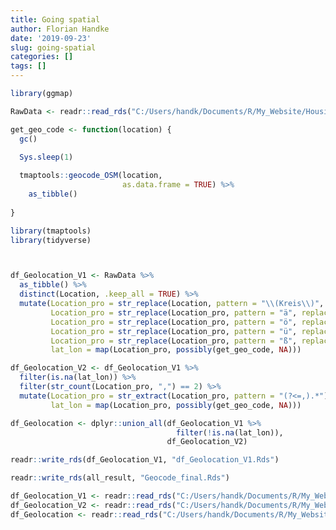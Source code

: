```yaml
---
title: Going spatial
author: Florian Handke
date: '2019-09-23'
slug: going-spatial
categories: []
tags: []
---
```


```r
library(ggmap)
```


```r
RawData <- readr::read_rds("C:/Users/handk/Documents/R/My_Website/Housing_Data.Rds")
```

```r
get_geo_code <- function(location) {
  gc()

  Sys.sleep(1)
  
  tmaptools::geocode_OSM(location,
                         as.data.frame = TRUE) %>% 
    as_tibble()
  
}
```


```r
library(tmaptools)
library(tidyverse)



df_Geolocation_V1 <- RawData %>% 
  as_tibble() %>% 
  distinct(Location, .keep_all = TRUE) %>% 
  mutate(Location_pro = str_replace(Location, pattern = "\\(Kreis\\)", replacement = ""),
         Location_pro = str_replace(Location_pro, pattern = "ä", replacement = "ae"),
         Location_pro = str_replace(Location_pro, pattern = "ö", replacement = "oe"),
         Location_pro = str_replace(Location_pro, pattern = "ü", replacement = "ue"),
         Location_pro = str_replace(Location_pro, pattern = "ß", replacement = "ss"),
         lat_lon = map(Location_pro, possibly(get_geo_code, NA)))

```

```r

df_Geolocation_V2 <- df_Geolocation_V1 %>% 
  filter(is.na(lat_lon)) %>% 
  filter(str_count(Location_pro, ",") == 2) %>% 
  mutate(Location_pro = str_extract(Location_pro, pattern = "(?<=,).*"),
         lat_lon = map(Location_pro, possibly(get_geo_code, NA)))

```

```r
df_Geolocation <- dplyr::union_all(df_Geolocation_V1 %>% 
                                     filter(!is.na(lat_lon)),
                                   df_Geolocation_V2)
```

```r

readr::write_rds(df_Geolocation_V1, "df_Geolocation_V1.Rds")

readr::write_rds(all_result, "Geocode_final.Rds")

```

```r
df_Geolocation_V1 <- readr::read_rds("C:/Users/handk/Documents/R/My_Website/Geocode_V1.Rds")
df_Geolocation_V2 <- readr::read_rds("C:/Users/handk/Documents/R/My_Website/Geocode_final.Rds")
df_Geolocation <- readr::read_rds("C:/Users/handk/Documents/R/My_Website/Geocode_final.Rds")

```


